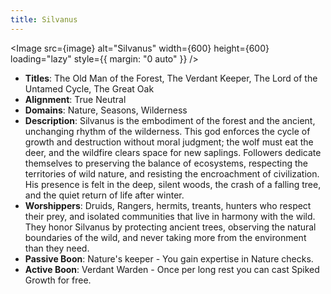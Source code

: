 ```yaml
---
title: Silvanus
---
```



<Image src={image} alt="Silvanus" width={600} height={600} loading="lazy" style={{ margin: "0 auto" }} />

- **Titles**: The Old Man of the Forest, The Verdant Keeper, The Lord of the Untamed Cycle, The Great Oak
- **Alignment**: True Neutral
- **Domains**: Nature, Seasons, Wilderness
- **Description**: Silvanus is the embodiment of the forest and the ancient, unchanging rhythm of the wilderness. This god enforces the cycle of growth and destruction without moral judgment; the wolf must eat the deer, and the wildfire clears space for new saplings. Followers dedicate themselves to preserving the balance of ecosystems, respecting the territories of wild nature, and resisting the encroachment of civilization. His presence is felt in the deep, silent woods, the crash of a falling tree, and the quiet return of life after winter.
- **Worshippers**: Druids, Rangers, hermits, treants, hunters who respect their prey, and isolated communities that live in harmony with the wild. They honor Silvanus by protecting ancient trees, observing the natural boundaries of the wild, and never taking more from the environment than they need.
- **Passive Boon**: Nature's keeper - You gain expertise in Nature checks.
- **Active Boon**: Verdant Warden - Once per long rest you can cast Spiked Growth for free.
